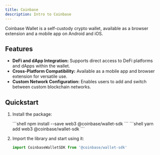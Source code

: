 ```yaml
---
title: Coinbase
description: Intro to Coinbase
---
```



Coinbase Wallet is a self-custody crypto wallet, available as a browser extension and a mobile app on Android and iOS.

<CardGrid>
  <LinkCard title="Website" href="https://www.coinbase.com" />
  <LinkCard title="Documentation" href="https://docs.cloud.coinbase.com/wallet-sdk/docs/welcome" />
  <LinkCard title="Recipe" description="Not ready yet but is coming very soon!"/>
</CardGrid>


## Features

- **DeFi and dApp Integration:** Supports direct access to DeFi platforms and dApps within the wallet.  
- **Cross-Platform Compatibility:** Available as a mobile app and browser extension for versatile use. 
- **Custom Network Configuration:** Enables users to add and switch between custom blockchain networks.  

## Quickstart

<Steps>

1. Install the package:

    <Tabs>
        <TabItem label="npm">
        ```shell
        npm install --save web3 @coinbase/wallet-sdk
        ```
        </TabItem>
        <TabItem label="yarn">
        ```shell
        yarn add web3 @coinbase/wallet-sdk
        ```
        </TabItem>
    </Tabs>

2. Import the library and start using it:

    ```ts
    import CoinbaseWalletSDK from '@coinbase/wallet-sdk'
    ```
</Steps>
